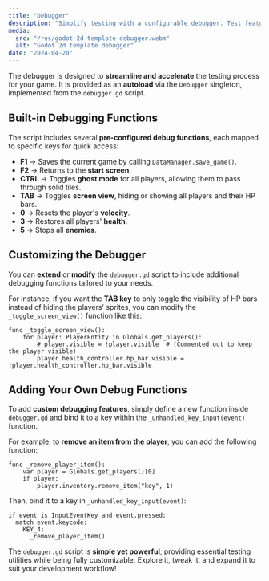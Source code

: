 ```yaml
---
title: "Debugger"
description: "Simplify testing with a configurable debugger. Test features like saving sessions, toggling player collisions, restoring health, or blocking enemies. The debugger is extendable, so you can add custom functionalities as needed."
media:
  src: "/res/godot-2d-template-debugger.webm"
  alt: "Godot 2d template debugger"
date: "2024-04-20"
---
```


The debugger is designed to **streamline and accelerate** the testing process for your game. 
It is provided as an **autoload** via the `Debugger` singleton, implemented from the `debugger.gd` script.

## Built-in Debugging Functions

The script includes several **pre-configured debug functions**, each mapped to specific keys for quick access:

- **F1** → Saves the current game by calling `DataManager.save_game()`.
- **F2** → Returns to the **start screen**.
- **CTRL** → Toggles **ghost mode** for all players, allowing them to pass through solid tiles.
- **TAB** → Toggles **screen view**, hiding or showing all players and their HP bars.
- **0** → Resets the player's **velocity**.
- **3** → Restores all players' **health**.
- **5** → Stops all **enemies**.

## Customizing the Debugger

You can **extend** or **modify** the `debugger.gd` script to include additional debugging functions tailored to your needs.

For instance, if you want the **TAB key** to only toggle the visibility of HP bars instead of hiding the players' sprites, you can modify the `_toggle_screen_view()` function like this:

```gdscript
func _toggle_screen_view():
    for player: PlayerEntity in Globals.get_players():
        # player.visible = !player.visible  # (Commented out to keep the player visible)
        player.health_controller.hp_bar.visible = !player.health_controller.hp_bar.visible
```

## Adding Your Own Debug Functions

To add **custom debugging features**, simply define a new function inside `debugger.gd` and bind it to a key within the `_unhandled_key_input(event)` function.

For example, to **remove an item from the player**, you can add the following function:

```gdscript
func _remove_player_item():
    var player = Globals.get_players()[0]
    if player:
        player.inventory.remove_item("key", 1)
```

Then, bind it to a key in `_unhandled_key_input(event)`:

```gdscript
if event is InputEventKey and event.pressed:
  match event.keycode:
    KEY_4:
      _remove_player_item()
```

The `debugger.gd` script is **simple yet powerful**, providing essential testing utilities while being fully customizable. 
Explore it, tweak it, and expand it to suit your development workflow!
